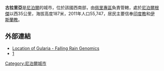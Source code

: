 '''古拉里亞'''是[[尼泊爾|尼泊爾]]的城市，位於該國西南部，由[[佩里專區|佩里專區]]負責管轄，處於[[尼泊爾根傑|尼泊爾根傑]]以西35公里，海拔高度187米，2011年人口55,747，居民主要信奉[[印度教|印度教]]和[[伊斯蘭教|伊斯蘭教]]。

==外部連結==
*[http://www.fallingrain.com/world/NP/0/Gularia.html Location of Gularia - Falling Rain Genomics] {{Wayback|url=http://www.fallingrain.com/world/NP/0/Gularia.html |date=20180929015305 }}
*[http://www.manjeshrana.com.np] {{Webarchive|url=https://archive.today/20130223053653/http://www.manjeshrana.com.np/ |date=2013-02-23 }}

{{Nepal-geo-stub}}
[[Category:尼泊爾城市|Category:尼泊爾城市]]